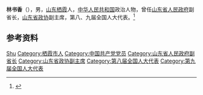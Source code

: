 '''林书香'''（{{bd|1941年|11月}}），男，[[山东|山东]][[栖霞市|栖霞]]人，[[中华人民共和国|中华人民共和国]]政治人物，曾任[[山东省人民政府|山东省人民政府]]副省长，[[山东省政协|山东省政协]]副主席，第八、九届全国人大代表。<ref>{{Cite book|title=中华人民共和国职官志|author=何虎生, 李耀东, 向常福主编|publisher=中国社会出版社|year=2003|isbn=9787800883934|location=北京|pages=}}</ref>

== 参考资料 ==
{{reflist}}

{{中国人物小作品}}

{{Authority control}}
{{DEFAULTSORT:Lin林}}
[[Category:林姓|Shu]]
[[Category:栖霞市人|Category:栖霞市人]]
[[Category:中国共产党党员|Category:中国共产党党员]]
[[Category:山东省人民政府副省长|Category:山东省人民政府副省长]]
[[Category:山东省政协副主席|Category:山东省政协副主席]]
[[Category:第八届全国人大代表|Category:第八届全国人大代表]]
[[Category:第九届全国人大代表|Category:第九届全国人大代表]]